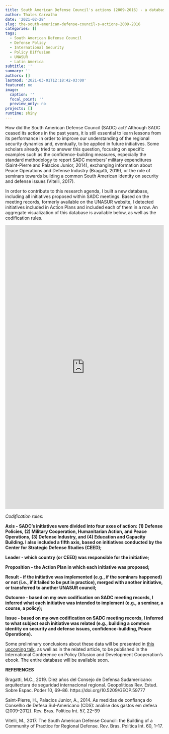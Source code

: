 ```yaml
---
title: South American Defense Council's actions (2009-2016) - a database
author: Thales Carvalho
date: '2021-02-28'
slug: the-south-american-defense-council-s-actions-2009-2016
categories: []
tags:
  - South American Defense Council
  - Defense Policy
  - International Security
  - Policy Diffusion
  - UNASUR
  - Latin America
subtitle: ''
summary: ''
authors: []
lastmod: '2021-03-01T12:18:42-03:00'
featured: no
image:
  caption: ''
  focal_point: ''
  preview_only: no
projects: []
runtime: shiny
---
```


How did the South American Defense Council (SADC) act? Although SADC ceased its actions in the past years, it is still essential to learn lessons from its performance in order to improve our understanding of the regional security dynamics and, eventually, to be applied in future initiatives. Some scholars already tried to answer this question, focusing on specific examples such as the confidence-building measures, especially the standard methodology to report SADC members’ military expenditures (Saint-Pierre and Palacios Junior, 2014), exchanging information about Peace Operations and Defense Industry (Bragatti, 2019), or the role of seminars towards building a common South American identity on security and defense issues (Vitelli, 2017).

In order to contribute to this research agenda, I built a new database, including all initiatives proposed within SADC meetings. Based on the meeting records, formerly available on the UNASUR website, I detected initiatives included in Action Plans and included each of them in a row. An aggregate visualization of this database is available below, as well as the codification rules.

<iframe height="900" width="100%" frameborder="no" src="https://tlcarvalho.shinyapps.io/SADC_data/"> </iframe>

*Codification rules:*

**Axis - SADC’s initiatives were divided into four axes of action: (1) Defense Policies, (2) Military Cooperation, Humanitarian Action, and Peace Operations, (3) Defense Industry, and (4) Education and Capacity Building. I also included a fifth axis, based on initiatives conducted by the Center for Strategic Defense Studies (CEED);**

**Leader - which country (or CEED) was responsible for the initiative;**

**Proposition - the Action Plan in which each initiative was proposed;**

**Result - if the initiative was implemented (e.g., if the seminars happened) or not (i.e., if it failed to be put in practice), merged with another initiative, or transferred to another UNASUR council;**

**Outcome - based on my own codification on SADC meeting records, I inferred what each initiative was intended to implement (e.g., a seminar, a course, a policy);**

**Issue - based on my own codification on SADC meeting records, I inferred to what subject each initiative was related (e.g., building a common identity on security and defense issues, confidence-building, Peace Operations).**

Some preliminary conclusions about these data will be presented in [this upcoming talk](https://tlcarvalho.netlify.app/talk/policy_diffusion/), as well as in the related article, to be published in the International Conference on Policy Difusion and Development Cooperation’s ebook. The entire database will be available soon.

**REFERENCES**

Bragatti, M.C., 2019. Diez años del Consejo de Defensa Sudamericano: arquitectura de seguridad internacional regional. Geopolíticas Rev. Estud. Sobre Espac. Poder 10, 69–86. https://doi.org/10.5209/GEOP.59777

Saint-Pierre, H., Palacios Junior, A., 2014. As medidas de confiança do Conselho de Defesa Sul-Americano (CDS): análise dos gastos em defesa (2009-2012). Rev. Bras. Política Int. 57, 22–39

Vitelli, M., 2017. The South American Defense Council: the Building of a Community of Practice for Regional Defense. Rev. Bras. Política Int. 60, 1–17.
